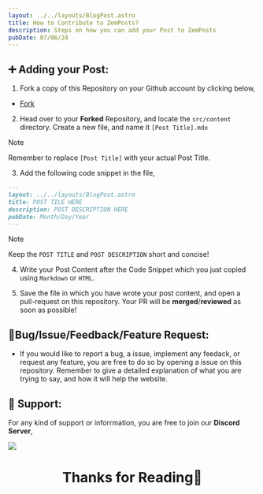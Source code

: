 ```yaml
---
layout: ../../layouts/BlogPost.astro
title: How to Contribute to ZemPosts?
description: Steps on how you can add your Post to ZemPosts
pubDate: 07/06/24
---
```


## ➕ Adding your Post:

1. Fork a copy of this Repository on your Github account by clicking below,

- [Fork](https://github.com/Zemerik/ZemPosts/fork)

2. Head over to your **Forked** Repository, and locate the `src/content` directory. Create a new file, and name it `[Post Title].mdx`

> [!Note]
> Remember to replace `[Post Title]` with your actual Post Title. 

3. Add the following code snippet in the file,

```md
---
layout: ../../layouts/BlogPost.astro
title: POST TILE HERE
description: POST DESCRIPTION HERE
pubDate: Month/Day/Year
---
```

>[!Note]
> Keep the `POST TITLE` and `POST DESCRIPTION` short and concise!

4. Write your Post Content after the Code Snippet which you just copied using `Markdown` or `HTML`. 

5. Save the file in which you have wrote your post content, and open a pull-request on this repository. Your PR will be **merged**/**reviewed** as soon as possible!

## 🐞Bug/Issue/Feedback/Feature Request:

- If you would like to report a bug, a issue, implement any feedack, or request any feature, you are free to do so by opening a issue on this repository. Remember to give a detailed explanation of what you are trying to say, and how it will help the website. 

## 💁 Support:

For any kind of support or inforrmation, you are free to join our **Discord Server**,

<a href = "https://discord.gg/UF9KsmuGbr">
  <img src = "https://invidget.switchblade.xyz/UF9KsmuGbr" />
</a>

<h1 align = "center">
  Thanks for Reading🙏
</h1>

